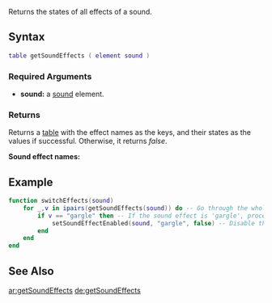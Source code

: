  
{{Client function}}
Returns the states of all effects of a sound.

==Syntax== 
<syntaxhighlight lang="lua">table getSoundEffects ( element sound )</syntaxhighlight> 
{{OOP||[[/sound.md|sound]]:getEffects}}
===Required Arguments=== 
*'''sound:''' a [[/sound.md|sound]] element.

===Returns===
Returns a [[/table.md|table]] with the effect names as the keys, and their states as the values if successful. Otherwise, it returns ''false''.

'''Sound effect names:'''
{{Sound_Effects}}

==Example== 
<syntaxhighlight lang="lua">
function switchEffects(sound)
	for _,v in ipairs(getSoundEffects(sound)) do -- Go through the whole list of sound effects for the sound
		if v == "gargle" then -- If the sound effect is 'gargle', proceed
			setSoundEffectEnabled(sound, "gargle", false) -- Disable the 'gargle' -effect
		end
	end
end
</syntaxhighlight>

==See Also==
{{Client_audio_functions}}

[[/ar:getSoundEffects.md|ar:getSoundEffects]]
[[/de:getSoundEffects.md|de:getSoundEffects]]